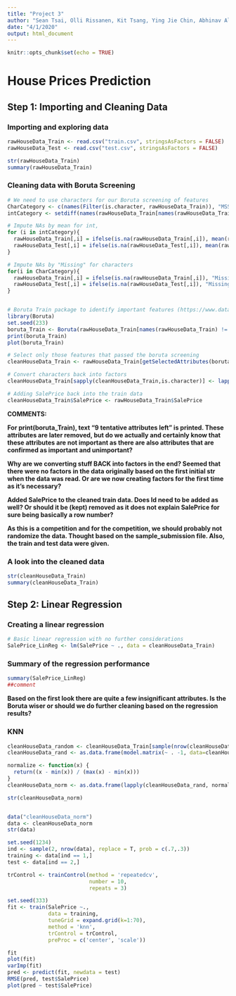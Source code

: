 ```yaml
---
title: "Project 3"
author: "Sean Tsai, Olli Rissanen, Kit Tsang, Ying Jie Chin, Abhinav Alluri"
date: "4/1/2020"
output: html_document
---
```


```r
knitr::opts_chunk$set(echo = TRUE)
```

# House Prices Prediction

## Step 1: Importing and Cleaning Data

### Importing and exploring data

```r
rawHouseData_Train <- read.csv("train.csv", stringsAsFactors = FALSE)
rawHouseData_Test <- read.csv("test.csv", stringsAsFactors = FALSE)

str(rawHouseData_Train)
summary(rawHouseData_Train)
```

### Cleaning data with Boruta Screening

```r
# We need to use characters for our Boruta screening of features
CharCategory <- c(names(Filter(is.character, rawHouseData_Train)), "MSSubClass")
intCategory <- setdiff(names(rawHouseData_Train[names(rawHouseData_Train) != "Id" & names(rawHouseData_Train) != "SalePrice" ]), CharCategory)

# Impute NAs by mean for int, 
for (i in intCategory){
  rawHouseData_Train[,i] = ifelse(is.na(rawHouseData_Train[,i]), mean(rawHouseData_Train[,i],na.rm = TRUE), rawHouseData_Train[,i] )
  rawHouseData_Test[,i] = ifelse(is.na(rawHouseData_Test[,i]), mean(rawHouseData_Test[,i],na.rm = TRUE), rawHouseData_Test[,i] )
}

# Impute NAs by "Missing" for characters
for(i in CharCategory){
  rawHouseData_Train[,i] = ifelse(is.na(rawHouseData_Train[,i]), "Missing", rawHouseData_Train[,i])
  rawHouseData_Test[,i] = ifelse(is.na(rawHouseData_Test[,i]), "Missing", rawHouseData_Test[,i])
}


# Boruta Train package to identify important features (https://www.datacamp.com/community/tutorials/feature-selection-R-boruta)
library(Boruta)
set.seed(233)
boruta_Train <- Boruta(rawHouseData_Train[names(rawHouseData_Train) != "Id" & names(rawHouseData_Train) != "SalePrice" ], rawHouseData_Train$SalePrice ,  doTrace = 2)
print(boruta_Train)
plot(boruta_Train)

# Select only those features that passed the boruta screening
cleanHouseData_Train <- rawHouseData_Train[getSelectedAttributes(boruta_Train, withTentative = F)]

# Convert characters back into factors
cleanHouseData_Train[sapply(cleanHouseData_Train,is.character)] <- lapply(cleanHouseData_Train[sapply(cleanHouseData_Train,is.character)], as.factor)

# Adding SalePrice back into the train data
cleanHouseData_Train$SalePrice <- rawHouseData_Train$SalePrice
```

**COMMENTS:**

**For print(boruta_Train), text "9 tentative attributes left" is printed. These attributes are later removed, but do we actually and certainly know that these attributes are not important as there are also attributes that are confirmed as important and unimportant?**

**Why are we converting stuff BACK into factors in the end? Seemed that there were no factors in the data originally based on the first initial str when the data was read. Or are we now creating factors for the first time as it's necessary?** 

**Added SalePrice to the cleaned train data. Does Id need to be added as well? Or should it be (kept) removed as it does not explain SalePrice for sure being basically a row number?**

**As this is a competition and for the competition, we should probably not randomize the data. Thought based on the sample_submission file. Also, the train and test data were given.**

### A look into the cleaned data

```r
str(cleanHouseData_Train)
summary(cleanHouseData_Train)
```

## Step 2: Linear Regression

### Creating a linear regression

```r
# Basic linear regression with no further considerations
SalePrice_LinReg <- lm(SalePrice ~ ., data = cleanHouseData_Train)
```


### Summary of the regression performance

```r
summary(SalePrice_LinReg)
##comment
```

**Based on the first look there are quite a few insignificant attributes. Is the Boruta wiser or should we do further cleaning based on the regression results?**

### KNN

```r

cleanHouseData_random <- cleanHouseData_Train[sample(nrow(cleanHouseData_Train)),]
cleanHouseData_rand <- as.data.frame(model.matrix(~ . -1, data=cleanHouseData_random))

normalize <- function(x) { 
  return((x - min(x)) / (max(x) - min(x)))
}
cleanHouseData_norm <- as.data.frame(lapply(cleanHouseData_rand, normalize))

str(cleanHouseData_norm)


data("cleanHouseData_norm")
data <- cleanHouseData_norm
str(data)

set.seed(1234)
ind <- sample(2, nrow(data), replace = T, prob = c(.7,.3))
training <- data[ind == 1,]
test <- data[ind == 2,]

trControl <- trainControl(method = 'repeatedcv',
                          number = 10,
                          repeats = 3)

set.seed(333)
fit <- train(SalePrice ~.,
             data = training,
             tuneGrid = expand.grid(k=1:70),
             method = 'knn',
             trControl = trControl,
             preProc = c('center', 'scale'))

fit
plot(fit)
varImp(fit)
pred <- predict(fit, newdata = test)
RMSE(pred, test$SalePrice)
plot(pred ~ test$SalePrice)


```


